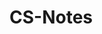 
# CS-Notes

<Iframe
    url="//music.163.com/outchain/player?type=2&id=2057696725&auto=1&height=66"
    width="330"
    height="86"
    frameBorder="0"
    marginWidth="0"
    marginHeight="0"
/>

计算机考研记录:)

## 剧终
这一次的研究生我当定了
